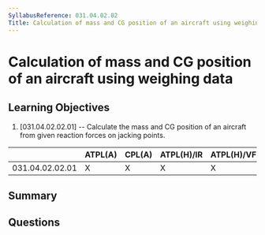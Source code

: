 ```yaml
---
SyllabusReference: 031.04.02.02
Title: Calculation of mass and CG position of an aircraft using weighing data
---
```


# Calculation of mass and CG position of an aircraft using weighing data

## Learning Objectives

1. [031.04.02.02.01] -- Calculate the mass and CG position of an aircraft from
   given reaction forces on jacking points.

|                 | ATPL(A) | CPL(A) | ATPL(H)/IR | ATPL(H)/VFR | CPL(H) | IR  | CBIR(A) |
| --------------- | ------- | ------ | ---------- | ----------- | ------ | --- | ------- |
| 031.04.02.02.01 | X       | X      | X          | X           | X      |     |         |

## Summary

## Questions
